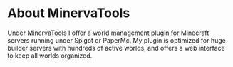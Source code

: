 # About MinervaTools

Under MinervaTools I offer a world management plugin for Minecraft servers running under Spigot or PaperMc.
My plugin is optimized for huge builder servers with hundreds of active worlds, and offers a web interface to keep all worlds organized.
